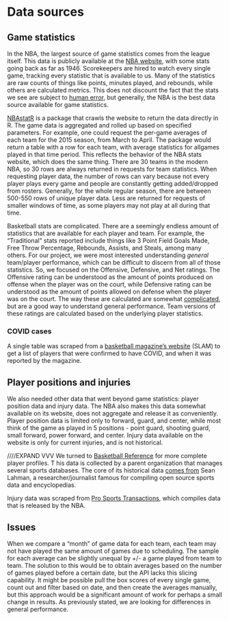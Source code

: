 # Data sources

## Game statistics
In the NBA, the largest source of game statistics comes from the league itself. This data is 
publicly available at the [NBA website](https://www.nba.com/stats/), with some stats going back as far as 1946.
Scorekeepers are hired to watch every single game, tracking every statistic that is available to us. Many of the 
statistics are raw counts of things like points, minutes played, and rebounds, while others are 
calculated metrics. This does not discount the fact that the stats we see are 
subject to [human error](https://deadspin.com/the-confessions-of-an-nba-scorekeeper-5345287),
but generally, the NBA is the best data source available for game statistics. 

[NBAstatR](https://github.com/abresler/nbastatR) is a package that crawls the website to return the data directly in R. The game data is aggregated 
and rolled up based on specified parameters. For example, one could request the per-game averages 
of each team for the 2015 season, from March to April. The package would return a table 
with a row for each team, with average statistics for allgames played in that time period. This reflects the behavior of the NBA stats 
website, which does the same thing. There are 30 teams in the modern NBA, so 30 rows are always returned in requests for team statistics. 
When requesting player data, the number of rows can vary because not every player plays every game and people are constantly getting added/dropped from rosters. 
Generally, for the whole regular season, there are between 500-550 rows of unique player data. Less are returned for 
requests of smaller windows of time, as some players may not play at all during that time. 

Basketball stats are complicated. There are a seemingly endless amount of statistics 
that are available for each player and team. For example, the "Traditional" stats reported include things 
like 3 Point Field Goals Made, Free Throw Percentage, Rebounds, Assists, and Steals, among many others. 
For our project, we were most interested understanding _general_ team/player performance, which can be 
difficult to discern from all of those statistics. So, we focused on the 
Offensive, Defensive, and Net ratings. The Offensive rating can be understood as 
the amount of points produced on offense when the player was on the court, while Defensive rating can be understood as 
the amount of points allowed on defense when the player was on the court. The way these are 
calculated are somewhat [complicated](https://www.basketball-reference.com/about/ratings.html), 
but are a good way to understand general performance. Team versions of these ratings are calculated 
based on the underlying player statistics.

### COVID cases

A single table was scraped from a [basketball magazine's website](https://www.slamonline.com/nba/nba-coronavirus-covid-list/) 
(SLAM) to get a list of players that were confirmed to have COVID, and when it was reported by the magazine.

## Player positions and injuries

We also needed other data that went beyond game statistics: player position data and injury data. 
The NBA also makes this data somewhat available on its website, does not aggregate and release it 
as conveniently. Player position data is limited only to forward, guard, and center, 
while most think of the game as played in 5 positions - point guard, shooting guard, small forward, power forward, and center. 
Injury data available on the website is only for current injuries, and is not historical. 

////EXPAND VVV
We turned to [Basketball Reference](https://www.basketball-reference.com/about/ratings.html) for more complete player profiles. T
his data is collected by a parent organization that manages 
several sports databases. The core of its historical data [comes from](https://www.basketball-reference.com/about/sources.html) 
Sean Lahman, a researcher/journalist famous for compiling open source sports data and encyclopedias.

Injury data was scraped from [Pro Sports Transactions](http://www.prosportstransactions.com/), which compiles data that is released by the NBA.

## Issues

When we compare a "month" of game data for each team, each team may not have played 
the same amount of games due to scheduling. The sample for each average can be 
slightly unequal by +/- a game played from team to team. The solution to this would be to obtain averages based 
on the number of games played before a certain date, but the API lacks this slicing capability. 
It might be possible pull the box scores of every single game, count out and filter based on date, and then create the averages manually, 
but this approach would be a significant amount of work for perhaps a small change in results. As previously stated, 
we are looking for differences in general performance.

